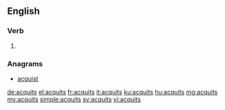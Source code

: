 ==English==

===Verb===
{{head|en}}

# {{en-third-person singular of|acquit}}

===Anagrams===
* [[acquist#English|acquist]]

[[de:acquits]]
[[el:acquits]]
[[fr:acquits]]
[[it:acquits]]
[[ku:acquits]]
[[hu:acquits]]
[[mg:acquits]]
[[my:acquits]]
[[simple:acquits]]
[[sv:acquits]]
[[vi:acquits]]